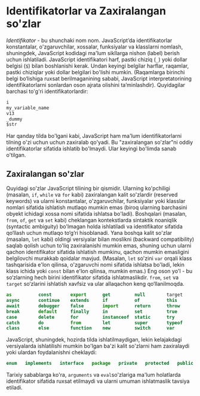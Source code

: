 # Identifikatorlar va Zaxiralangan so'zlar

_Identifikator_ - bu shunchaki nom nom. JavaScript’da identifikatorlar konstantalar, o'zgaruvchilar, xossalar, funksiyalar va klasslarni nomlash, shuningdek, JavaScript kodidagi ma'lum sikllarga nishon (label) berish uchun ishlatiladi. JavaScript identifikatori harf, pastki chiziq (`_`) yoki dollar belgisi (`$`) bilan boshlanishi kerak. Undan keyingi belgilar harflar, raqamlar, pastki chiziqlar yoki dollar belgilari bo'lishi mumkin. (Raqamlarga birinchi belgi bo‘lishiga ruxsat berilmaganining sababi, JavaScript interpretatorining identifikatorlarni sonlardan oson ajrata olishini ta’minlashdir). Quyidagilar barchasi to'g'ri identifikatorlardir:

``` js
i
my_variable_name
v13
_dummy
$str
```

Har qanday tilda bo'lgani kabi, JavaScript ham ma'lum identifikatorlarni tilning o'zi uchun uchun zaxiralab qo'yadi. Bu "zaxiralangan so'zlar"ni oddiy identifikatorlar sifatida ishlatib bo'lmaydi. Ular keyingi bo'limda sanab o'tilgan.

## Zaxiralangan so'zlar

Quyidagi so'zlar JavaScript tilining bir qismidir. Ularning ko'pchiligi (masalan, `if`, `while` va `for` kabi) zaxiralangan kalit so'zlardir (reserved keywords) va ularni konstantalar, o'zgaruvchilar, funksiyalar yoki klasslar nomlari sifatida ishlatish mutlaqo mumkin emas (biroq ularning barchasini obyekt ichidagi xossa nomi sifatida ishlatsa bo'ladi). Boshqalari (masalan, `from`, `of`, `get` va `set` kabi) cheklangan kontekstlarda sintaktik noaniqlik (syntactic ambiguity) bo'lmagan holda ishlatiladi va identifikator sifatida qo‘llash uchun mutlaqo to‘g‘ri hisoblanadi. Yana boshqa kalit so'zlar (masalan, `let` kabi) oldingi versiyalar bilan moslikni (backward compatibility) saqlab qolish uchun to'liq zaxiralanishi mumkin emas, shuning uchun ularni qachon identifikator sifatida ishlatish mumkinu, qachon mumkin emasligini belgilovchi murakkab qoidalar mavjud. (Masalan, `let` so'zini `var` orqali klass tashqarisida e'lon qilinsa, o'zgaruvchi nomi sifatida ishlatsa bo'ladi, lekin klass ichida yoki `const` bilan e'lon qilinsa, mumkin emas.) Eng oson yo'l - bu so‘zlarning hech birini identifikator sifatida ishlatmaslikdir. `from`, `set` va `target` so‘zlarini ishlatish xavfsiz va ular allaqachon keng qo‘llanilmoqda.

``` js
as          const       export      get         null        target      void
async       continue    extends     if          of          this        while
await       debugger    false       import      return      throw       with
break       default     finally     in          set         true        yield
case        delete      for         instanceof  static      try
catch       do          from        let         super       typeof
class       else        function    new         switch      var
```

JavaScript, shuningdek, hozirda tilda ishlatilmaydigan, lekin kelajakdagi versiyalarda ishlatilishi mumkin bo'lgan ba'zi kalit so'zlarni ham zaxiralaydi yoki ulardan foydalanishni cheklaydi:

```js
enum   implements   interface   package   private   protected   public
```

Tarixiy sabablarga ko'ra, `arguments` va `eval`so'zlariga ma'lum holatlarda identifikator sifatida ruxsat etilmaydi va ularni umuman ishlatmaslik tavsiya etiladi.
